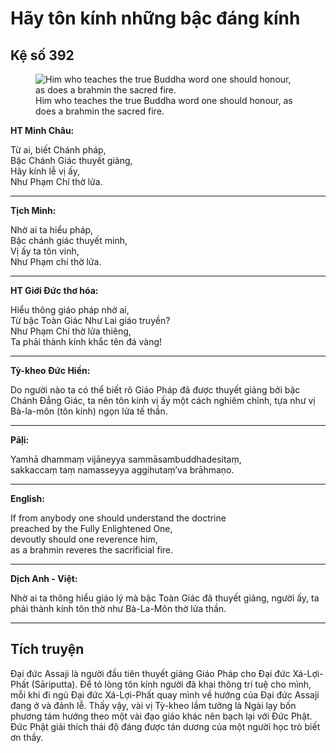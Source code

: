 # Hãy tôn kính những bậc đáng kính {- #hay-ton-kinh-nhung-bac-dang-kinh}

## Kệ số 392 {- #ke-so-392}

![Him who teaches the true Buddha word one should honour, as does a brahmin the sacred fire.](images/kinh-phap-cu-ke-so-392-dhammapada-verse-392.jpg){fig-align="center" .lightbox}

**HT Minh Châu:**

Từ ai, biết Chánh pháp,  
Bậc Chánh Giác thuyết giảng,  
Hãy kính lễ vị ấy,  
Như Phạm Chí thờ lửa.  

<hr class="divider">

**Tịch Minh:**

Nhờ ai ta hiểu pháp,  
Bậc chánh giác thuyết minh,  
Vị ấy ta tôn vinh,  
Như Phạm chí thờ lửa.  

<hr class="divider">

**HT Giới Đức thơ hóa:**

Hiểu thông giáo pháp nhờ ai,  
Từ bậc Toàn Giác Như Lai giáo truyền?  
Như Phạm Chí thờ lửa thiêng,  
Ta phải thành kính khắc tên đá vàng!  

<hr class="divider">

**Tỳ-kheo Đức Hiền:**

Do người nào ta có thể biết rõ Giáo Pháp đã được thuyết giảng bởi bậc Chánh Đẳng Giác, ta nên tôn kính vị ấy một cách nghiêm chỉnh, tựa như vị Bà-la-môn (tôn kính) ngọn lửa tế thần.  

<hr class="divider">

**Pāḷi:**

Yamhā dhammaṃ vijāneyya sammāsambuddhadesitaṃ,  
sakkaccaṃ taṃ namasseyya aggihutaṃ’va brāhmaṇo.  

<hr class="divider">

**English:**

If from anybody one should understand the doctrine  
preached by the Fully Enlightened One,  
devoutly should one reverence him,  
as a brahmin reveres the sacrificial fire.  

<hr class="divider">

**Dịch Anh - Việt:**

Nhờ ai ta thông hiểu giáo lý mà bậc Toàn Giác đã thuyết giảng, người ấy, ta phải thành kính tôn thờ như Bà-La-Môn thờ lửa thần.  

<hr class="divider">

## Tích truyện {- #tich-truyen}

Ðại đức Assaji là người đầu tiên thuyết giảng Giáo Pháp cho Ðại đức Xá-Lợi-Phất (Sāriputta). Ðể tỏ lòng tôn kính người đã khai thông trí tuệ cho mình, mỗi khi đi ngủ Ðại đức Xá-Lợi-Phất quay mình về hướng của Ðại đức Assaji đang ở và đảnh lễ. Thấy vậy, vài vị Tỳ-kheo lầm tưởng là Ngài lạy bốn phương tám hướng theo một vài đạo giáo khác nên bạch lại với Ðức Phật. Ðức Phật giải thích thái độ đáng được tán dương của một người học trò biết ơn thầy.